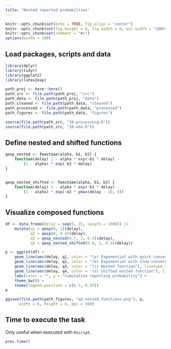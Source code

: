 ```yaml
---
title: "Nested reported probabilties"
---
```


```r
knitr::opts_chunk$set(echo = TRUE, fig.align = "center")
knitr::opts_chunk$set(fig.height = 6, fig.width = 8, out.width = "100%")
knitr::opts_chunk$set(comment = "#>")
options(width = 100)
```

## Load packages, scripts and data

```r
library(dplyr)
library(tidyr)
library(ggplot2)
library(latex2exp)

path_proj <- here::here()
path_src <- file.path(path_proj, "src")
path_data <- file.path(path_proj, "data")
path_cleaned <- file.path(path_data, "cleaned")
path_processed <- file.path(path_data, "processed")
path_figures <- file.path(path_data, "figures")

source(file.path(path_src, "20-processing.R"))
source(file.path(path_src, "30-eda.R"))
```

## Define nested and shifted functions

```r
qexp_nested <- function(alpha, b1, b2) {
    function(delay) 1 - alpha * exp(-b1 * delay) -
        (1 - alpha) * exp(-b2 * delay)
}


qexp_nested_shifted <- function(alpha, b1, b2) {
    function(delay) 1 - alpha * exp(-b1 * delay) -
        (1 - alpha) * exp(-b2 * pmax(delay - 10, 0))
}
```

## Visualize composed functions

```r
df <- data.frame(delay = seq(0, 15, length = 1000)) |>
    mutate(q1 = qexp(0, 1)(delay),
           q2 = qexp(0, 0.4)(delay),
           q3 = qexp_nested(0.7, 1, 0.4)(delay),
           q4 = qexp_nested_shifted(0.8, 1, 0.4)(delay))

p <- ggplot(df) +
    geom_line(aes(delay, q1, color = "(a) Exponential with quick convergence")) +
    geom_line(aes(delay, q2, color = "(b) Exponential with slow convergence")) +
    geom_line(aes(delay, q3, color = "(c) Nested function"), linetype = 2, linewidth = 0.7) +
    geom_line(aes(delay, q4, color = "(d) Shifted nested function"), linetype = 4, linewidth = 0.7) +
    labs(color = "", y = "Cumulative reporting probability") +
    theme_bw(9) +
    theme(legend.position = c(0.7, 0.35))
p

ggsave(file.path(path_figures, "qd_nested_functions.png"), p,
      width = 6, height = 4, dpi = 300)
```

## Time to execute the task

Only useful when executed with `Rscript`.

```r
proc.time()
```
